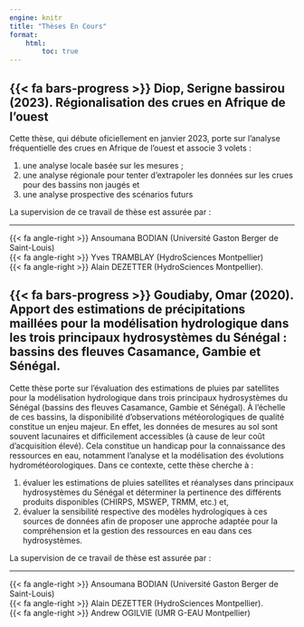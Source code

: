 ```yaml
---
engine: knitr
title: "Thèses En Cours"
format: 
    html:
        toc: true
---
```


## {{< fa bars-progress >}} Diop, Serigne bassirou (2023). Régionalisation des crues en Afrique de l'ouest
Cette thèse, qui débute oficiellement en janvier 2023, porte sur l’analyse fréquentielle des crues en Afrique de l’ouest et associe 3 volets :

1. une analyse locale basée sur les mesures ;
2. une analyse régionale pour tenter d’extrapoler les données sur les crues pour des bassins non jaugés et
3. une analyse prospective des scénarios futurs

La supervision de ce travail de thèse est assurée par : <br><hr> 
{{< fa angle-right >}} Ansoumana BODIAN (Université Gaston Berger de Saint-Louis) <br>
{{< fa angle-right >}} Yves TRAMBLAY (HydroSciences Montpellier)  <br>
{{< fa angle-right >}} Alain DEZETTER (HydroSciences Montpellier). <br>

## {{< fa bars-progress >}} Goudiaby, Omar (2020). Apport des estimations de précipitations maillées pour la modélisation hydrologique dans les trois principaux hydrosystèmes du Sénégal : bassins des fleuves Casamance, Gambie et Sénégal.
Cette thèse porte sur l’évaluation des estimations de pluies par satellites pour la modélisation hydrologique dans trois principaux hydrosystèmes du Sénégal (bassins des fleuves Casamance, Gambie et Sénégal). À l’échelle de ces bassins, la disponibilité d’observations météorologiques de qualité constitue un enjeu majeur. En effet, les données de mesures au sol sont souvent lacunaires et difficilement accessibles (à cause de leur coût d’acquisition élevé). Cela constitue un handicap pour la connaissance des ressources en eau, notamment l’analyse et la modélisation des évolutions hydrométéorologiques. Dans ce contexte, cette thèse cherche à :

1. évaluer les estimations de pluies satellites et réanalyses dans principaux hydrosystèmes du Sénégal et déterminer la pertinence des différents produits disponibles (CHIRPS, MSWEP, TRMM, etc.) et,
2. évaluer la sensibilité respective des modèles hydrologiques à ces sources de données afin de proposer une approche adaptée pour la compréhension et la gestion des ressources en eau dans ces hydrosystèmes.

La supervision de ce travail de thèse est assurée par : <br><hr> 
{{< fa angle-right >}} Ansoumana BODIAN (Université Gaston Berger de Saint-Louis) <br>
{{< fa angle-right >}} Alain DEZETTER (HydroSciences Montpellier). <br>
{{< fa angle-right >}} Andrew OGILVIE (UMR G-EAU Montpellier) 